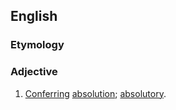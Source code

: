 ==English==

===Etymology===
{{suffix|absolve|atory|lang=en}}

===Adjective===
{{en-adj}}

# [[conferring|Conferring]] [[absolution]]; [[absolutory]].